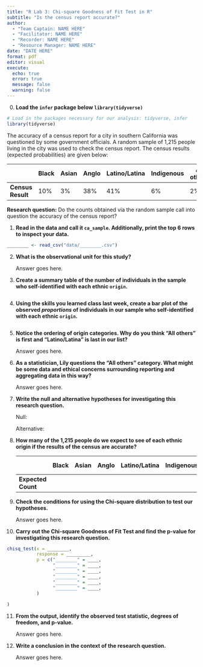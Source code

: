 ```yaml
---
title: "R Lab 3: Chi-square Goodness of Fit Test in R"
subtitle: "Is the census report accurate?"
author:
  - "Team Captain: NAME HERE"
  - "Facilitator: NAME HERE"
  - "Recorder: NAME HERE"
  - "Resource Manager: NAME HERE"
date: "DATE HERE"
format: pdf
editor: visual
execute:
  echo: true
  error: true
  message: false
  warning: false
---
```


0.  **Load the `infer` package below `library(tidyverse)`**

```r
# Load in the packages necessary for our analysis: tidyverse, infer
library(tidyverse)
```

The accuracy of a census report for a city in southern California was questioned by some government officials. A random sample of 1,215 people living in the city was used to check the census report. The census results (expected probabilities) are given below:

|                   | Black | Asian | Anglo | Latino/Latina | Indigenous | All others |
|-------------------|-------|-------|-------|---------------|------------|------------|
| **Census Result** | 10%   | 3%    | 38%   | 41%           | 6%         | 2%         |

**Research question:** Do the counts obtained via the random sample call into question the accuracy of the census report?

1.  **Read in the data and call it `ca_sample`. Additionally, print the top 6 rows to inspect your data.**

```r
________ <- read_csv("data/________.csv")
```

2.  **What is the observational unit for this study?**

    Answer goes here.

3.  **Create a summary table of the number of individuals in the sample who self-identified with each ethnic `origin`.**

```r

```

4.  **Using the skills you learned class last week, create a bar plot of the observed *proportions* of individuals in our sample who self-identified with each ethnic `origin`.**

```r

```

5.  **Notice the ordering of origin categories. Why do you think "All others" is first and "Latino/Latina" is last in our list?**

    Answer goes here.

6.  **As a statistician, Lily questions the "All others" category. What might be some data and ethical concerns surrounding reporting and aggregating data in this way?**

    Answer goes here.

7.  **Write the null and alternative hypotheses for investigating this research question.**

    Null:

    Alternative:

8.  **How many of the 1,215 people do we expect to see of each ethnic origin if the results of the census are accurate?**

    |                    | Black | Asian | Anglo | Latino/Latina | Indigenous | All others |
    |--------------------|-------|-------|-------|---------------|------------|------------|
    | **Expected Count** |       |       |       |               |            |            |

9.  **Check the conditions for using the Chi-square distribution to test our hypotheses.**

    Answer goes here.

10. **Carry out the Chi-square Goodness of Fit Test and find the p-value for investigating this research question.**

```r
chisq_test(x = ________,
           response = _________,
           p = c("________" = ____,
                 "________" = ____,
                 "________" = ____,
                 "________" = ____,
                 "________" = ____,
                 "________" = ____,
           )
  
)
```

11. **From the output, identify the observed test statistic, degrees of freedom, and p-value.**

    Answer goes here.

12. **Write a conclusion in the context of the research question.**

    Answer goes here.
